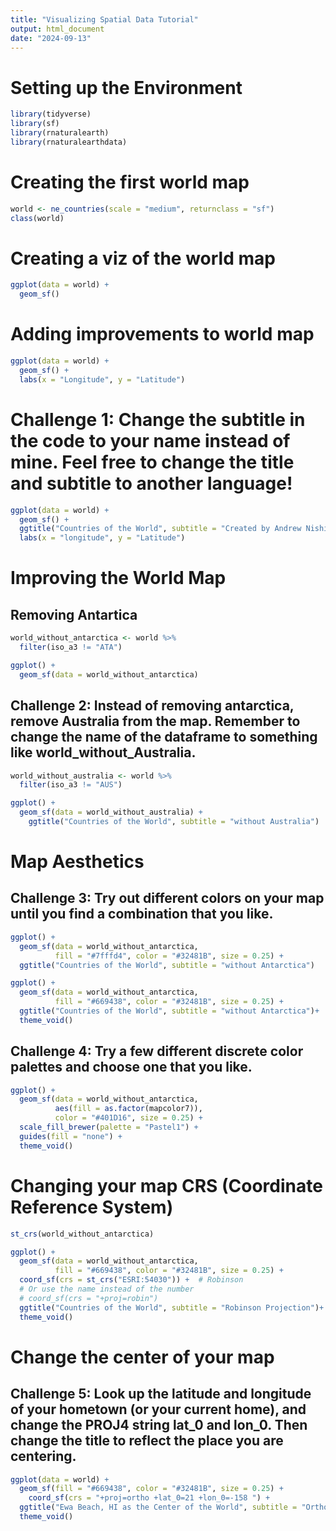 ```yaml
---
title: "Visualizing Spatial Data Tutorial"
output: html_document
date: "2024-09-13"
---
```


# Setting up the Environment
```r
library(tidyverse)
library(sf)
library(rnaturalearth)
library(rnaturalearthdata)
```

# Creating the first world map
```r
world <- ne_countries(scale = "medium", returnclass = "sf")
class(world)
```

# Creating a viz of the world map
```r
ggplot(data = world) +
  geom_sf()
```

# Adding improvements to world map
```r
ggplot(data = world) +
  geom_sf() +
  labs(x = "Longitude", y = "Latitude")
```



# Challenge 1: Change the subtitle in the code to your name instead of mine. Feel free to change the title and subtitle to another language!
```r
ggplot(data = world) +
  geom_sf() +
  ggtitle("Countries of the World", subtitle = "Created by Andrew Nishitomi") +
  labs(x = "longitude", y = "Latitude")
```

# Improving the World Map
## Removing Antartica
```r
world_without_antarctica <- world %>% 
  filter(iso_a3 != "ATA")
```

```r
ggplot() + 
  geom_sf(data = world_without_antarctica)
```


## Challenge 2: Instead of removing antarctica, remove Australia from the map. Remember to change the name of the dataframe to something like world_without_Australia.

```r
world_without_australia <- world %>% 
  filter(iso_a3 != "AUS")
```


```r
ggplot() + 
  geom_sf(data = world_without_australia) +
    ggtitle("Countries of the World", subtitle = "without Australia")
```

# Map Aesthetics
## Challenge 3: Try out different colors on your map until you find a combination that you like.
```r
ggplot() + 
  geom_sf(data = world_without_antarctica, 
          fill = "#7fffd4", color = "#32481B", size = 0.25) +
  ggtitle("Countries of the World", subtitle = "without Antarctica")
```

```r
ggplot() + 
  geom_sf(data = world_without_antarctica, 
          fill = "#669438", color = "#32481B", size = 0.25) +
  ggtitle("Countries of the World", subtitle = "without Antarctica")+
  theme_void()
```

## Challenge 4: Try a few different discrete color palettes and choose one that you like.
```r
ggplot() + 
  geom_sf(data = world_without_antarctica, 
          aes(fill = as.factor(mapcolor7)),
          color = "#401D16", size = 0.25) +
  scale_fill_brewer(palette = "Pastel1") +
  guides(fill = "none") +
  theme_void()
```

# Changing your map CRS (Coordinate Reference System)
```r
st_crs(world_without_antarctica)
```
```r
ggplot() + 
  geom_sf(data = world_without_antarctica, 
          fill = "#669438", color = "#32481B", size = 0.25) +
  coord_sf(crs = st_crs("ESRI:54030")) +  # Robinson
  # Or use the name instead of the number
  # coord_sf(crs = "+proj=robin")
  ggtitle("Countries of the World", subtitle = "Robinson Projection")+
  theme_void()
```

# Change the center of your map
## Challenge 5: Look up the latitude and longitude of your hometown (or your current home), and change the PROJ4 string lat_0 and lon_0. Then change the title to reflect the place you are centering.
```r
ggplot(data = world) +
  geom_sf(fill = "#669438", color = "#32481B", size = 0.25) +
    coord_sf(crs = "+proj=ortho +lat_0=21 +lon_0=-158 ") +
  ggtitle("Ewa Beach, HI as the Center of the World", subtitle = "Orthographic Azimuthal")+
  theme_void()
```

